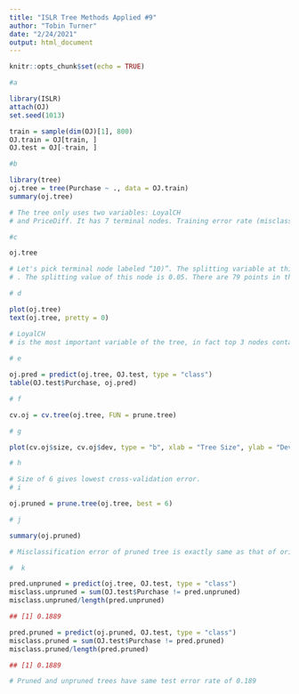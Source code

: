 ---
title: "ISLR Tree Methods Applied #9"
author: "Tobin Turner"
date: "2/24/2021"
output: html_document
---

```{r setup, include=FALSE}
knitr::opts_chunk$set(echo = TRUE)
```

```{r}
#a

library(ISLR)
attach(OJ)
set.seed(1013)

train = sample(dim(OJ)[1], 800)
OJ.train = OJ[train, ]
OJ.test = OJ[-train, ]

#b

library(tree)
oj.tree = tree(Purchase ~ ., data = OJ.train)
summary(oj.tree)

# The tree only uses two variables: LoyalCH
# and PriceDiff. It has 7 terminal nodes. Training error rate (misclassification error) for the tree is 0.155

#c

oj.tree

# Let's pick terminal node labeled “10)”. The splitting variable at this node is PriceDiff
# . The splitting value of this node is 0.05. There are 79 points in the subtree below this node. The deviance for all points contained in region below this node is 80. A * in the line denotes that this is in fact a terminal node. The prediction at this node is Sales = MM. About 19% points in this node have CH as value of Sales. Remaining 81% points have MM as value of Sales

# d

plot(oj.tree)
text(oj.tree, pretty = 0)

# LoyalCH
# is the most important variable of the tree, in fact top 3 nodes contain LoyalCH. If LoyalCH<0.27, the tree predicts MM. If LoyalCH>0.76, the tree predicts CH. For intermediate values of LoyalCH, the decision also depends on the value of PriceDiff
 
# e

oj.pred = predict(oj.tree, OJ.test, type = "class")
table(OJ.test$Purchase, oj.pred)

# f

cv.oj = cv.tree(oj.tree, FUN = prune.tree)

# g

plot(cv.oj$size, cv.oj$dev, type = "b", xlab = "Tree Size", ylab = "Deviance")

# h

# Size of 6 gives lowest cross-validation error.
# i

oj.pruned = prune.tree(oj.tree, best = 6)

# j

summary(oj.pruned)

# Misclassification error of pruned tree is exactly same as that of original tree — 0.155

#  k

pred.unpruned = predict(oj.tree, OJ.test, type = "class")
misclass.unpruned = sum(OJ.test$Purchase != pred.unpruned)
misclass.unpruned/length(pred.unpruned)

## [1] 0.1889

pred.pruned = predict(oj.pruned, OJ.test, type = "class")
misclass.pruned = sum(OJ.test$Purchase != pred.pruned)
misclass.pruned/length(pred.pruned)

## [1] 0.1889

# Pruned and unpruned trees have same test error rate of 0.189

```

